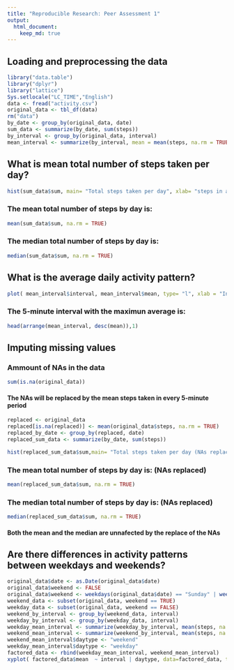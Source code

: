 ```yaml
---
title: "Reproducible Research: Peer Assessment 1"
output: 
  html_document:
    keep_md: true
---
```



## Loading and preprocessing the data

```r
library("data.table")
library("dplyr")
library("lattice")
Sys.setlocale("LC_TIME","English")
data <- fread("activity.csv")
original_data <- tbl_df(data)
rm("data")
by_date <- group_by(original_data, date)
sum_data <- summarize(by_date, sum(steps))
by_interval <- group_by(original_data, interval)
mean_interval <- summarize(by_interval, mean = mean(steps, na.rm = TRUE))
```

## What is mean total number of steps taken per day?

```r

hist(sum_data$sum, main= "Total steps taken per day", xlab= "steps in a day")
```

### The mean total number of steps by day is:
```r
mean(sum_data$sum, na.rm = TRUE)
```

### The median total number of steps by day is:
```r
median(sum_data$sum, na.rm = TRUE)
```

## What is the average daily activity pattern?
```r
plot( mean_interval$interval, mean_interval$mean, type= "l", xlab = "Interval", ylab= "Average steps")
```

### The 5-minute interval with the maximun average is:
```r
head(arrange(mean_interval, desc(mean)),1)
```

## Imputing missing values

### Ammount of NAs in the data
```r
sum(is.na(original_data))
```
#### The NAs will be replaced by the mean steps taken in every 5-minute period

```r
replaced <- original_data
replaced[is.na(replaced)] <- mean(original_data$steps, na.rm = TRUE)
replaced_by_date <- group_by(replaced, date)
replaced_sum_data <- summarize(by_date, sum(steps))

hist(replaced_sum_data$sum,main= "Total steps taken per day (NAs replaced)", xlab= "steps in a day" )
```

### The mean total number of steps by day is: (NAs replaced)
```r
mean(replaced_sum_data$sum, na.rm = TRUE)

```

### The median total number of steps by day is: (NAs replaced)
```r
median(replaced_sum_data$sum, na.rm = TRUE)
```
#### Both the mean and the median are unnafected by the replace of the NAs


## Are there differences in activity patterns between weekdays and weekends?
```r
original_data$date <- as.Date(original_data$date)
original_data$weekend <- FALSE
original_data$weekend <- weekdays(original_data$date) == "Sunday" | weekdays(original_data$date) == "Saturday"
weekend_data <- subset(original_data, weekend == TRUE)
weekday_data <- subset(original_data, weekend == FALSE)
weekend_by_interval <- group_by(weekend_data, interval)
weekday_by_interval <- group_by(weekday_data, interval)
weekday_mean_interval <- summarize(weekday_by_interval, mean(steps, na.rm = TRUE))
weekend_mean_interval <- summarize(weekend_by_interval, mean(steps, na.rm = TRUE))
weekend_mean_interval$daytype <- "weekend"
weekday_mean_interval$daytype <- "weekday"
factored_data <- rbind(weekday_mean_interval, weekend_mean_interval)
xyplot( factored_data$mean  ~ interval | daytype, data=factored_data, type="l", xlab= "Intervals", ylab= "Number of steps", layout=c(1,2))
```